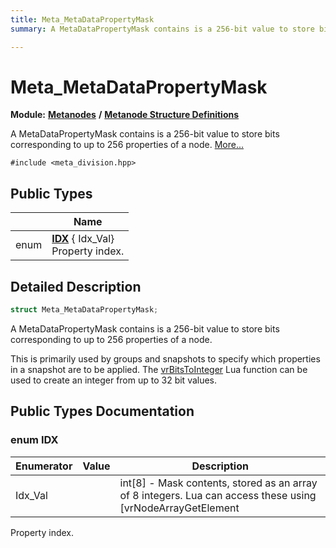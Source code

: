 ```yaml
---
title: Meta_MetaDataPropertyMask
summary: A MetaDataPropertyMask contains is a 256-bit value to store bits corresponding to up to 256 properties of a node. 

---
```


# Meta_MetaDataPropertyMask

**Module:** **[Metanodes](../Modules/group__api__metanodes.mdx)** **/** **[Metanode Structure Definitions](../Modules/group__api__metadefs.mdx)**



A MetaDataPropertyMask contains is a 256-bit value to store bits corresponding to up to 256 properties of a node.  [More...](#detailed-description)


`#include <meta_division.hpp>`

## Public Types

|                | Name           |
| -------------- | -------------- |
| enum| **[IDX](../Classes/struct_meta___meta_data_property_mask.mdx#enum-idx)** { Idx_Val}<br />Property index.  |

## Detailed Description

```cpp
struct Meta_MetaDataPropertyMask;
```

A MetaDataPropertyMask contains is a 256-bit value to store bits corresponding to up to 256 properties of a node. 

This is primarily used by groups and snapshots to specify which properties in a snapshot are to be applied. The [vrBitsToInteger](../Modules/group__api__lua.mdx#vrbitstointeger) Lua function can be used to create an integer from up to 32 bit values. 

## Public Types Documentation

### enum IDX

| Enumerator | Value | Description |
| ---------- | ----- | ----------- |
| Idx_Val | | int[8] - Mask contents, stored as an array of 8 integers. Lua can access these using [vrNodeArrayGetElement  |



Property index. 

